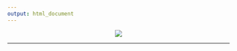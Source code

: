 ```yaml
---
output: html_document
---
```


<!-- <center><img src="https://media.giphy.com/media/v1.Y2lkPTc5MGI3NjExZDAwNjJiYjBlNGI1YTk1NWZkYmYxOWYyNGRkMjY1MGVlNzY3YzI0MSZjdD1n/33PMXr72xOqBdOUzTO/giphy.gif"></center> -->


<center><img src="https://media.giphy.com/media/v1.Y2lkPTc5MGI3NjExODQ3N2UwMjEyZWE0MDM5ZWRlMzhhNDkwMmYwN2FhYjUzZTk1NzA5ZCZjdD1n/SWoSkN6DxTszqIKEqv/giphy.gif"></center>

<div class="icons">
  <a href="mailto:orenaiket(@)yahoo.com"><i class="fas fa-envelope fa-2x"></i></a>
  <a href="https://twitter.com/orenaiket"><i class="fab fa-twitter fa-2x"></i></a>
  <a href="https://www.linkedin.com/in/tosin-orenaike"><i class="fab fa-linkedin fa-2x"></i></a>
  <a href="https://github.com/Otomisin"><i class="fab fa-github fa-2x"></i></a>
</div>


<link rel="stylesheet" href="https://use.fontawesome.com/releases/v5.15.3/css/all.css">


<hr>